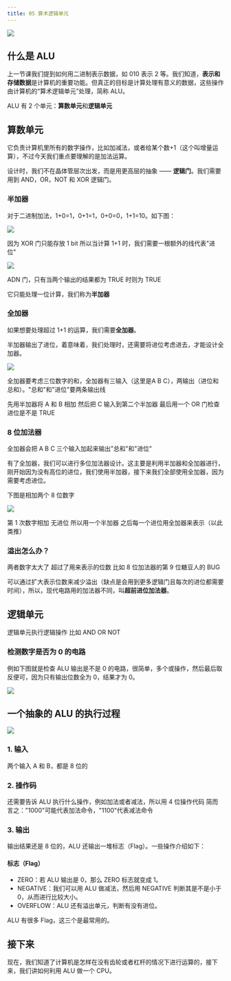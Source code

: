 ```yaml
---
title: 05 算术逻辑单元
---
```

![](./image1.png)
<BVideo src="BV1EW411u7th" p="5" />

## 什么是 ALU

上一节课我们提到如何用二进制表示数据，如 010 表示 2 等。我们知道，**表示和存储数据**是计算机的重要功能。但真正的目标是计算处理有意义的数据，这些操作由计算机的“算术逻辑单元”处理，简称 ALU。

ALU 有 2 个单元：**算数单元**和**逻辑单元**

## 算数单元

它负责计算机里所有的数字操作，比如加减法，或者给某个数+1（这个叫增量运算），不过今天我们重点要理解的是加法运算。

设计时，我们不在晶体管层次出发，而是用更高层的抽象 —— **逻辑门**。我们需要用到 AND，OR，NOT 和 XOR 逻辑门。

### 半加器

对于二进制加法，1+0=1，0+1=1，0+0=0，1+1=10。如下图：

![](./image2.png)

因为 XOR 门只能存放 1 bit 所以当计算 1+1 时，我们需要一根额外的线代表"进位"

![](./image3.png)

ADN 门，只有当两个输出的结果都为 TRUE 时则为 TRUE

它只能处理一位计算，我们称为**半加器**

### 全加器

如果想要处理超过 1+1 的运算，我们需要**全加器**。

半加器输出了进位，着意味着，我们处理时，还需要将进位考虑进去，才能设计全加器。

![](./image4.png)

全加器要考虑三位数字的和，全加器有三输入（这里是A B C），两输出（进位和总和）。"总和"和"进位"要两条输出线

先用半加器将 A 和 B 相加 然后把 C 输入到第二个半加器 最后用一个 OR 门检查进位是不是 TRUE

### 8 位加法器

全加器会把 A B C 三个输入加起来输出"总和"和"进位"

有了全加器，我们可以进行多位加法器设计。这主要是利用半加器和全加器进行，刚开始因为没有高位的进位，我们使用半加器，接下来我们全部使用全加器，因为需要考虑进位。

下图是相加两个 8 位数字

![](./image5.png)

第 1 次数字相加 无进位 所以用一个半加器 之后每一个进位用全加器来表示（以此类推）

### 溢出怎么办？

两者数字太大了 超过了用来表示的位数 比如 8 位加法器的第 9 位糖豆人的 BUG

可以通过扩大表示位数来减少溢出（缺点是会用到更多逻辑门且每次的进位都需要时间），所以，现代电路用的加法器不同，叫**超前进位加法器**。

## 逻辑单元

逻辑单元执行逻辑操作 比如 AND OR NOT

### 检测数字是否为 0 的电路

例如下图就是检查 ALU 输出是不是 0 的电路，很简单，多个或操作，然后最后取反便可，因为只有输出位数全为 0，结果才为 0。

![](./image6.png)

## 一个抽象的 ALU 的执行过程

![](./image7.png)

### 1. 输入
两个输入 A 和 B，都是 8 位的

### 2. 操作码
还需要告诉 ALU 执行什么操作，例如加法或者减法，所以用 4 位操作代码 简而言之："1000"可能代表加法命令，"1100"代表减法命令

### 3. 输出
输出结果还是 8 位的，ALU 还输出一堆标志（Flag）。一些操作介绍如下：

#### 标志（Flag）

- ZERO：若 ALU 输出是 0，那么 ZERO 标志就变成 1。
- NEGATIVE：我们可以用 ALU 做减法，然后用 NEGATIVE 判断其是不是小于 0，从而进行比较大小。
- OVERFLOW：ALU 还有溢出单元，判断有没有进位。

ALU 有很多 Flag，这三个是最常用的。

## 接下来
现在，我们知道了计算机是怎样在没有齿轮或者杠杆的情况下进行运算的，接下来，我们讲如何利用 ALU 做一个 CPU。